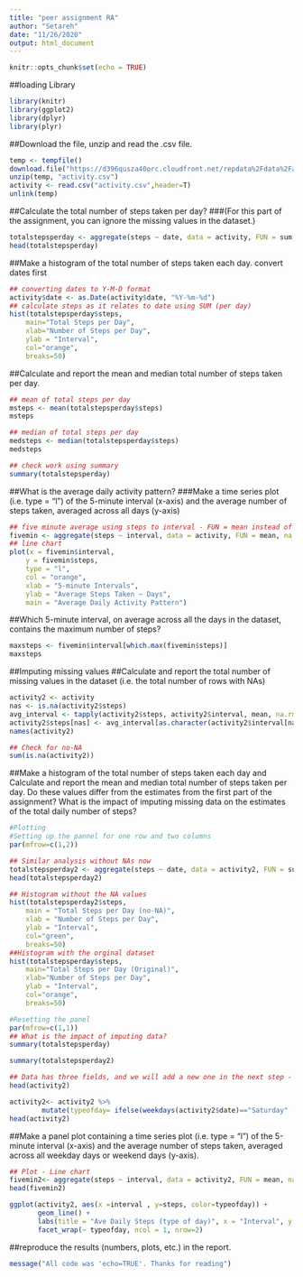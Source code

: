 ---
title: "peer assignment RA"
author: "Setareh"
date: "11/26/2020"
output: html_document
---

```{r setup, include=FALSE}
knitr::opts_chunk$set(echo = TRUE)
```

##loading Library

```{r , echo=FALSE}
library(knitr)
library(ggplot2)
library(dplyr)
library(plyr)

```


##Download the file, unzip and read the .csv file.

```{r , echo=TRUE }
temp <- tempfile()
download.file("https://d396qusza40orc.cloudfront.net/repdata%2Fdata%2Factivity.zip", temp, mode="wb")
unzip(temp, "activity.csv")
activity <- read.csv("activity.csv",header=T)
unlink(temp)
```

##Calculate the total number of steps taken per day?
###(For this part of the assignment, you can ignore the missing values in the dataset.)

```{r , echo=TRUE}
totalstepsperday <- aggregate(steps ~ date, data = activity, FUN = sum, na.rm = TRUE)
head(totalstepsperday)

```

##Make a histogram of the total number of steps taken each day. convert dates first

```{r , echo=TRUE}
## converting dates to Y-M-D format
activity$date <- as.Date(activity$date, "%Y-%m-%d")
## calculate steps as it relates to date using SUM (per day)
hist(totalstepsperday$steps, 
    main="Total Steps per Day", 
    xlab="Number of Steps per Day", 
    ylab = "Interval",
    col="orange",
    breaks=50)
```

##Calculate and report the mean and median total number of steps taken per day.

```{r , echo=TRUE}
## mean of total steps per day
msteps <- mean(totalstepsperday$steps)
msteps
```

```{r , echo=TRUE}
## median of total steps per day
medsteps <- median(totalstepsperday$steps)
medsteps
```

```{r , echo=TRUE}
## check work using summary
summary(totalstepsperday)
```

##What is the average daily activity pattern?
###Make a time series plot (i.e. type = “l”) of the 5-minute interval (x-axis) and the average number of steps taken, averaged across all days (y-axis)


```{r , echo=TRUE}
## five minute average using steps to interval - FUN = mean instead of sum
fivemin <- aggregate(steps ~ interval, data = activity, FUN = mean, na.rm = TRUE)
## line chart
plot(x = fivemin$interval, 
    y = fivemin$steps, 
    type = "l", 
    col = "orange",
    xlab = "5-minute Intervals",
    ylab = "Average Steps Taken ~ Days",
    main = "Average Daily Activity Pattern")
```

##Which 5-minute interval, on average across all the days in the dataset, contains the maximum number of steps?


```{r , echo=TRUE}
maxsteps <- fivemin$interval[which.max(fivemin$steps)]
maxsteps
```
##Imputing missing values
##Calculate and report the total number of missing values in the dataset (i.e. the total number of rows with NAs)
```{r , echo=TRUE}
activity2 <- activity
nas <- is.na(activity2$steps)
avg_interval <- tapply(activity2$steps, activity2$interval, mean, na.rm=TRUE, simplify = TRUE)
activity2$steps[nas] <- avg_interval[as.character(activity2$interval[nas])]
names(activity2)
```

```{r , echo=TRUE}
## Check for no-NA
sum(is.na(activity2))
```

##Make a histogram of the total number of steps taken each day and Calculate and report the mean and median total number of steps taken per day. Do these values differ from the estimates from the first part of the assignment? What is the impact of imputing missing data on the estimates of the total daily number of steps?

```{r , echo=TRUE}
#Plotting
#Setting up the pannel for one row and two columns
par(mfrow=c(1,2))

## Similar analysis without NAs now
totalstepsperday2 <- aggregate(steps ~ date, data = activity2, FUN = sum, na.rm = TRUE)
head(totalstepsperday2)
```

```{r , echo=TRUE}
## Histogram without the NA values
hist(totalstepsperday2$steps, 
    main = "Total Steps per Day (no-NA)", 
    xlab = "Number of Steps per Day", 
    ylab = "Interval",
    col="green",
    breaks=50)
##Histogram with the orginal dataset
hist(totalstepsperday$steps, 
    main="Total Steps per Day (Original)", 
    xlab="Number of Steps per Day", 
    ylab = "Interval",
    col="orange",
    breaks=50)
```

```{r , echo=TRUE}
#Resetting the panel
par(mfrow=c(1,1))
## What is the impact of imputing data?
summary(totalstepsperday)
```

```{r , echo=TRUE}
summary(totalstepsperday2)

```

```{r , echo=TRUE}
## Data has three fields, and we will add a new one in the next step - 11
head(activity2)
```

```{r , echo=TRUE}
activity2<- activity2 %>%
        mutate(typeofday= ifelse(weekdays(activity2$date)=="Saturday" | weekdays(activity2$date)=="Sunday", "Weekend", "Weekday"))
head(activity2)
```

##Make a panel plot containing a time series plot (i.e. type = “l”) of the 5-minute interval (x-axis) and the average number of steps taken, averaged across all weekday days or weekend days (y-axis).

```{r , echo=TRUE}
## Plot - Line chart
fivemin2<- aggregate(steps ~ interval, data = activity2, FUN = mean, na.rm = TRUE)
head(fivemin2)
```

```{r , echo=TRUE}
ggplot(activity2, aes(x =interval , y=steps, color=typeofday)) +
       geom_line() +
       labs(title = "Ave Daily Steps (type of day)", x = "Interval", y = "Total Number of Steps") +
       facet_wrap(~ typeofday, ncol = 1, nrow=2)
```

##reproduce the results (numbers, plots, etc.) in the report.


```{r , echo=TRUE}
message("All code was 'echo=TRUE'. Thanks for reading")

```

